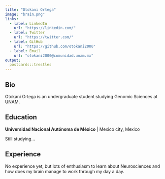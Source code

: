 ```yaml
---
title: "Otokani Ortega"
image: "brain.png"
links:
  - label: LinkedIn
    url: "https://linkedin.com/"
  - label: Twitter
    url: "https://twitter.com/"
  - label: GitHub
    url: "https://github.com/otokani2000"
  - label: Email
    url: "otokani2000@comunidad.unam.mx"
output:
  postcards::trestles
---
```

 
## Bio

Otokani Ortega is an undergraduate student studying Genomic Sciences at UNAM.

## Education

**Universidad Nacional Autónoma de México** | Mexico city, Mexico

Still studying...

## Experience
No experience yet, but lots of enthusiasm to learn about Neurosciences and how does my brain manage to work  through my day a day.
